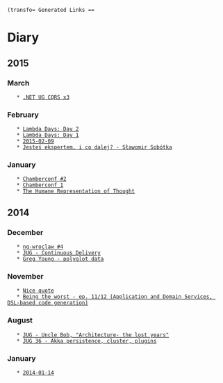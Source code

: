  (transfo= Generated Links ==
= Diary =

== 2015 ==

=== March ===
    * [[2015-03-11|.NET UG  CQRS x3]]

=== February ===
    * [[2015-02-27|Lambda Days: Day 2]]
    * [[2015-02-26|Lambda Days: Day 1]]
    * [[2015-02-09]]
    * [[2015-02-03|Jesteś ekspertem, i co dalej? - Sławomir Sobótka]]

=== January ===
    * [[2015-01-18|Chamberconf #2]]
    * [[2015-01-17|Chamberconf 1]]
    * [[2015-01-12|The Humane Representation of Thought]]

== 2014 ==

=== December ===
    * [[2014-12-18|ng-wroclaw #4]]
    * [[2014-12-17|JUG - Continuous Delivery]]
    * [[2014-12-02|Greg Young - polyglot data]]

=== November ===
    * [[2014-11-12|Nice quote]]
    * [[2014-11-05|Being the worst - ep. 11/12 (Application and Domain Services, DSL-based code generation)]]

=== August ===
    * [[2014-08-11|JUG - Uncle Bob, "Architecture- the lost years"]]
    * [[2014-08-01|JUG 36 - Akka persistence, cluster, plugins]]

=== January ===
    * [[2014-01-14]]

